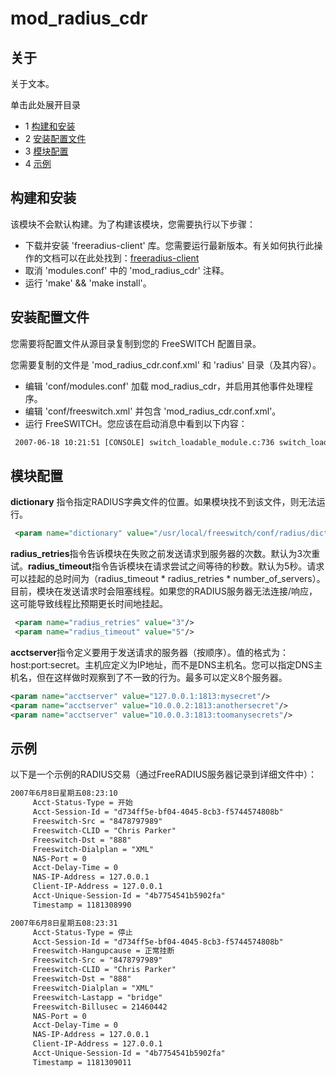 # mod_radius_cdr

## 关于

关于文本。

单击此处展开目录

* 1 [构建和安装](#building--installation)
* 2 [安装配置文件](#install-configuration-files)
* 3 [模块配置](#module-configuration)
* 4 [示例](#example)

## 构建和安装

该模块不会默认构建。为了构建该模块，您需要执行以下步骤：

* 下载并安装 'freeradius-client' 库。您需要运行最新版本。有关如何执行此操作的文档可以在此处找到：[freeradius-client](http://wiki.freeradius.org/Radiusclient)
* 取消 'modules.conf' 中的 'mod\_radius\_cdr' 注释。
* 运行 'make' && 'make install'。

## 安装配置文件

您需要将配置文件从源目录复制到您的 FreeSWITCH 配置目录。

您需要复制的文件是 'mod\_radius\_cdr.conf.xml' 和 'radius' 目录（及其内容）。

* 编辑 'conf/modules.conf' 加载 mod\_radius\_cdr，并启用其他事件处理程序。
* 编辑 'conf/freeswitch.xml' 并包含 'mod\_radius\_cdr.conf.xml'。
* 运行 FreeSWITCH。您应该在启动消息中看到以下内容：

```xml
 2007-06-18 10:21:51 [CONSOLE] switch_loadable_module.c:736 switch_loadable_module_load_file() Successfully Loaded [mod_radius_cdr]
```

## 模块配置

**dictionary** 指令指定RADIUS字典文件的位置。如果模块找不到该文件，则无法运行。

```xml
 <param name="dictionary" value="/usr/local/freeswitch/conf/radius/dictionary"/>
```

**radius\_retries**指令告诉模块在失败之前发送请求到服务器的次数。默认为3次重试。**radius\_timeout**指令告诉模块在请求尝试之间等待的秒数。默认为5秒。请求可以挂起的总时间为（radius\_timeout \* radius\_retries \* number\_of\_servers）。目前，模块在发送请求时会阻塞线程。如果您的RADIUS服务器无法连接/响应，这可能导致线程比预期更长时间地挂起。

```xml
 <param name="radius_retries" value="3"/>
 <param name="radius_timeout" value="5"/>
```

**acctserver**指令定义要用于发送请求的服务器（按顺序）。值的格式为：host:port:secret。主机应定义为IP地址，而不是DNS主机名。您可以指定DNS主机名，但在这样做时观察到了不一致的行为。最多可以定义8个服务器。

```xml
<param name="acctserver" value="127.0.0.1:1813:mysecret"/>
<param name="acctserver" value="10.0.0.2:1813:anothersecret"/>
<param name="acctserver" value="10.0.0.3:1813:toomanysecrets"/>
```

## 示例

以下是一个示例的RADIUS交易（通过FreeRADIUS服务器记录到详细文件中）：

```xml
2007年6月8日星期五08:23:10
     Acct-Status-Type = 开始
     Acct-Session-Id = "d734ff5e-bf04-4045-8cb3-f5744574808b"
     Freeswitch-Src = "8478797989"
     Freeswitch-CLID = "Chris Parker"
     Freeswitch-Dst = "888"
     Freeswitch-Dialplan = "XML"
     NAS-Port = 0
     Acct-Delay-Time = 0
     NAS-IP-Address = 127.0.0.1
     Client-IP-Address = 127.0.0.1
     Acct-Unique-Session-Id = "4b7754541b5902fa"
     Timestamp = 1181308990
```

```xml
2007年6月8日星期五08:23:31
     Acct-Status-Type = 停止
     Acct-Session-Id = "d734ff5e-bf04-4045-8cb3-f5744574808b"
     Freeswitch-Hangupcause = 正常挂断
     Freeswitch-Src = "8478797989"
     Freeswitch-CLID = "Chris Parker"
     Freeswitch-Dst = "888"
     Freeswitch-Dialplan = "XML"
     Freeswitch-Lastapp = "bridge"
     Freeswitch-Billusec = 21460442
     NAS-Port = 0
     Acct-Delay-Time = 0
     NAS-IP-Address = 127.0.0.1
     Client-IP-Address = 127.0.0.1
     Acct-Unique-Session-Id = "4b7754541b5902fa"
     Timestamp = 1181309011
```